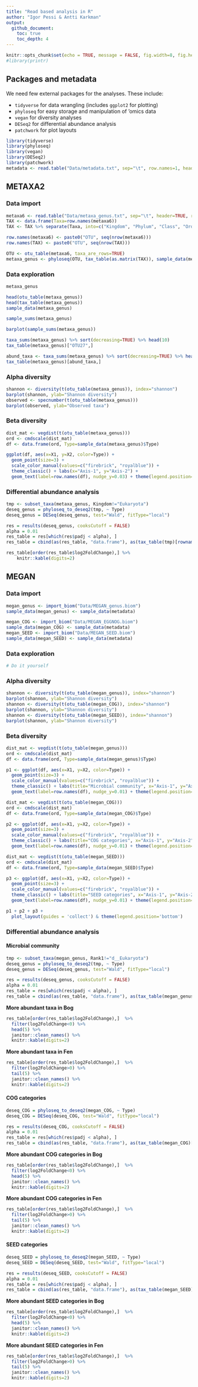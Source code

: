 ```yaml
---
title: "Read based analysis in R"
author: "Igor Pessi & Antti Karkman"
output: 
  github_document:
    toc: true
    toc_depth: 4
---
```


```r
knitr::opts_chunk$set(echo = TRUE, message = FALSE, fig.width=8, fig.height=6)
#library(printr)
```

## Packages and metadata

We need few external packages for the analyses. These include:  

 - `tidyverse` for data wrangling (includes `ggplot2` for plotting)
 - `phyloseq` for easy storage and manipulation of 'omics data 
 - `vegan` for diversity analyses
 - `DESeq2` for differential abundance analysis
 - `patchwork` for plot layouts

```r
library(tidyverse)
library(phyloseq)
library(vegan)
library(DESeq2)
library(patchwork)
metadata <- read.table("Data/metadata.txt", sep="\t", row.names=1, header=TRUE)
```

## METAXA2

### Data import 
```r
metaxa6 <- read.table("Data/metaxa_genus.txt", sep="\t", header=TRUE, row.names=1)
TAX <- data.frame(Taxa=row.names(metaxa6))
TAX <- TAX %>% separate(Taxa, into=c("Kingdom", "Phylum", "Class", "Order", "Family", "Genus"), sep=";")

row.names(metaxa6) <- paste0("OTU", seq(nrow(metaxa6)))
row.names(TAX) <- paste0("OTU", seq(nrow(TAX)))

OTU <- otu_table(metaxa6, taxa_are_rows=TRUE)
metaxa_genus <- phyloseq(OTU, tax_table(as.matrix(TAX)), sample_data(metadata))
```
### Data exploration

```r
metaxa_genus

head(otu_table(metaxa_genus))
head(tax_table(metaxa_genus))
sample_data(metaxa_genus)

sample_sums(metaxa_genus)

barplot(sample_sums(metaxa_genus))

taxa_sums(metaxa_genus) %>% sort(decreasing=TRUE) %>% head(10)
tax_table(metaxa_genus)["OTU27",]

abund_taxa <- taxa_sums(metaxa_genus) %>% sort(decreasing=TRUE) %>% head(10) %>% names()
tax_table(metaxa_genus)[abund_taxa,]
```

### Alpha diversity

```r
shannon <- diversity(t(otu_table(metaxa_genus)), index="shannon")
barplot(shannon, ylab="Shannon diversity")
observed <- specnumber(t(otu_table(metaxa_genus)))
barplot(observed, ylab="Observed taxa")
```

### Beta diversity

```r
dist_mat <- vegdist(t(otu_table(metaxa_genus)))
ord <- cmdscale(dist_mat)
df <- data.frame(ord, Type=sample_data(metaxa_genus)$Type)

ggplot(df, aes(x=X1, y=X2, color=Type)) +
  geom_point(size=3) + 
  scale_color_manual(values=c("firebrick", "royalblue")) +
  theme_classic() + labs(x="Axis-1", y="Axis-2") + 
  geom_text(label=row.names(df), nudge_y=0.03) + theme(legend.position="bottom")
```

### Differential abundance analysis

```r
tmp <- subset_taxa(metaxa_genus, Kingdom!="Eukaryota")
deseq_genus = phyloseq_to_deseq2(tmp, ~ Type)
deseq_genus = DESeq(deseq_genus, test="Wald", fitType="local")

res = results(deseq_genus, cooksCutoff = FALSE)
alpha = 0.01
res_table = res[which(res$padj < alpha), ]
res_table = cbind(as(res_table, "data.frame"), as(tax_table(tmp)[rownames(res_table), ], "matrix"))

res_table[order(res_table$log2FoldChange),] %>%
    knitr::kable(digits=2)
```

## MEGAN

### Data import 

```r
megan_genus <- import_biom("Data/MEGAN_genus.biom")
sample_data(megan_genus) <- sample_data(metadata)

megan_COG <- import_biom("Data/MEGAN_EGGNOG.biom")
sample_data(megan_COG) <- sample_data(metadata)
megan_SEED <- import_biom("Data/MEGAN_SEED.biom")
sample_data(megan_SEED) <- sample_data(metadata)
```

### Data exploration
```r
# Do it yourself
```


### Alpha diversity
```r
shannon <- diversity(t(otu_table(megan_genus)), index="shannon")
barplot(shannon, ylab="Shannon diversity")
shannon <- diversity(t(otu_table(megan_COG)), index="shannon")
barplot(shannon, ylab="Shannon diversity")
shannon <- diversity(t(otu_table(megan_SEED)), index="shannon")
barplot(shannon, ylab="Shannon diversity")
```

### Beta diversity
```r
dist_mat <- vegdist(t(otu_table(megan_genus)))
ord <- cmdscale(dist_mat)
df <- data.frame(ord, Type=sample_data(megan_genus)$Type)

p1 <- ggplot(df, aes(x=X1, y=X2, color=Type)) +
  geom_point(size=3) + 
  scale_color_manual(values=c("firebrick", "royalblue")) +
  theme_classic() + labs(title="Microbial community", x="Axis-1", y="Axis-2") + 
  geom_text(label=row.names(df), nudge_y=0.01) + theme(legend.position="bottom")

dist_mat <- vegdist(t(otu_table(megan_COG)))
ord <- cmdscale(dist_mat)
df <- data.frame(ord, Type=sample_data(megan_COG)$Type)

p2 <- ggplot(df, aes(x=X1, y=X2, color=Type)) +
  geom_point(size=3) + 
  scale_color_manual(values=c("firebrick", "royalblue")) +
  theme_classic() + labs(title="COG categories", x="Axis-1", y="Axis-2") + 
  geom_text(label=row.names(df), nudge_y=0.01) + theme(legend.position="bottom")

dist_mat <- vegdist(t(otu_table(megan_SEED)))
ord <- cmdscale(dist_mat)
df <- data.frame(ord, Type=sample_data(megan_SEED)$Type)

p3 <- ggplot(df, aes(x=X1, y=X2, color=Type)) +
  geom_point(size=3) + 
  scale_color_manual(values=c("firebrick", "royalblue")) +
  theme_classic() + labs(title="SEED categories", x="Axis-1", y="Axis-2") + 
  geom_text(label=row.names(df), nudge_y=0.01) + theme(legend.position="bottom")

p1 + p2 + p3 + 
  plot_layout(guides = 'collect') & theme(legend.position='bottom')
```

### Differential abundance analysis

#### Microbial community

```r
tmp <- subset_taxa(megan_genus, Rank1!="d__Eukaryota")
deseq_genus = phyloseq_to_deseq2(tmp, ~ Type)
deseq_genus = DESeq(deseq_genus, test="Wald", fitType="local")

res = results(deseq_genus, cooksCutoff = FALSE)
alpha = 0.01
res_table = res[which(res$padj < alpha), ]
res_table = cbind(as(res_table, "data.frame"), as(tax_table(megan_genus)[rownames(res_table), ], "matrix"))
```

__More abundant taxa in Bog__
```r
res_table[order(res_table$log2FoldChange),]  %>% 
  filter(log2FoldChange<0) %>%
  head(5) %>%  
  janitor::clean_names() %>%
  knitr::kable(digits=2)
```

__More abundant taxa in Fen__
```r
res_table[order(res_table$log2FoldChange),]  %>% 
  filter(log2FoldChange>0) %>%
  tail(5) %>%  
  janitor::clean_names() %>%
  knitr::kable(digits=2)
```


#### COG categories 

```r
deseq_COG = phyloseq_to_deseq2(megan_COG, ~ Type)
deseq_COG = DESeq(deseq_COG, test="Wald", fitType="local")

res = results(deseq_COG, cooksCutoff = FALSE)
alpha = 0.01
res_table = res[which(res$padj < alpha), ]
res_table = cbind(as(res_table, "data.frame"), as(tax_table(megan_COG)[rownames(res_table), ], "matrix"))
```

__More abundant COG categories in Bog__
```r
res_table[order(res_table$log2FoldChange),]  %>% 
  filter(log2FoldChange<0) %>%
  head(5) %>%  
  janitor::clean_names() %>%
  knitr::kable(digits=2)
```

__More abundant COG categories in Fen__
```r
res_table[order(res_table$log2FoldChange),]  %>% 
  filter(log2FoldChange>0) %>%
  tail(5) %>%  
  janitor::clean_names() %>%
  knitr::kable(digits=2)
```

#### SEED categories  

```r
deseq_SEED = phyloseq_to_deseq2(megan_SEED, ~ Type)
deseq_SEED = DESeq(deseq_SEED, test="Wald", fitType="local")

res = results(deseq_SEED, cooksCutoff = FALSE)
alpha = 0.01
res_table = res[which(res$padj < alpha), ]
res_table = cbind(as(res_table, "data.frame"), as(tax_table(megan_SEED)[rownames(res_table), ], "matrix"))
```

__More abundant SEED categories in Bog__
```r
res_table[order(res_table$log2FoldChange),]  %>% 
  filter(log2FoldChange<0) %>%
  head(5) %>%  
  janitor::clean_names() %>%
  knitr::kable(digits=2)
```

__More abundant SEED categories in Fen__
```r
res_table[order(res_table$log2FoldChange),]  %>% 
  filter(log2FoldChange>0) %>%
  tail(5) %>%  
  janitor::clean_names() %>%
  knitr::kable(digits=2)
```
